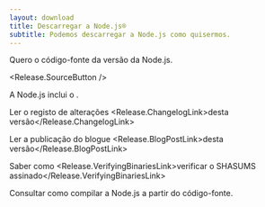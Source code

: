 ```yaml
---
layout: download
title: Descarregar a Node.js®
subtitle: Podemos descarregar a Node.js como quisermos.
---
```


<section>
  Quero o código-fonte da versão <Release.VersionDropdown /> da Node.js.

  <Release.SourceButton />
</section>

<section>
  A Node.js inclui o <Release.NpmLink />.

Ler o registo de alterações <Release.ChangelogLink>desta versão</Release.ChangelogLink>

Ler a publicação do blogue <Release.BlogPostLink>desta versão</Release.BlogPostLink>

Saber como <Release.VerifyingBinariesLink>verificar o SHASUMS assinado</Release.VerifyingBinariesLink>

Consultar como <LinkWithArrow href="https://github.com/nodejs/node/blob/main/BUILDING.md#building-nodejs-on-supported-platforms"> compilar a Node.js </LinkWithArrow> a partir do código-fonte.

</section>
